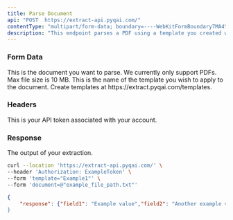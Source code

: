 ```yaml
---
title: Parse Document
api: "POST  https://extract-api.pyqai.com/"
contentType: "multipart/form-data; boundary=----WebKitFormBoundary7MA4YWxkTrZu0gW'"
description: "This endpoint parses a PDF using a template you created within Extract."
---
```


### Form Data

<ParamField body="document" type="file" required>
  This is the document you want to parse.  We currently only support PDFs. Max file size is 10 MB.
</ParamField>

<ParamField body="template" type="string" required>
  This is the name of the template you wish to apply to the document. Create templates at https://extract.pyqai.com/templates.
</ParamField>

### Headers

<ParamField header="Authorization" type="string" required>
  This is your API token associated with your account.
</ParamField>

### Response

<ResponseField name="response" type="string">
  The output of your extraction.
</ResponseField>

<RequestExample>

```bash Example Request
curl --location 'https://extract-api.pyqai.com/' \
--header 'Authorization: ExampleToken' \
--form 'template="Example1"' \
--form 'document=@"example_file_path.txt"'
```

</RequestExample>

<ResponseExample>

```json Response
{
    "response": {"field1": "Example value","field2": "Another example value}
}
```

</ResponseExample>
